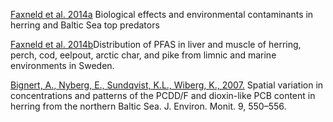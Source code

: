 
[Faxneld et al. 2014a](http://www.diva-portal.org/smash/record.jsf?pid=diva2%3A728508&dswid=1554) Biological effects and environmental contaminants in herring and Baltic Sea top predators  

[Faxneld et al. 2014b](https://www.diva-portal.org/smash/get/diva2:767385/FULLTEXT01.pdf)Distribution of PFAS in liver and muscle of herring, perch, cod, eelpout, arctic char, and pike from limnic and marine environments in Sweden. 

[Bignert, A., Nyberg, E., Sundqvist, K.L., Wiberg, K., 2007.](http://pubs.rsc.org/en/Content/ArticleLanding/2007/EM/b700667e#!divAbstract) Spatial variation in concentrations and patterns of the PCDD/F and dioxin-like PCB content in herring from the northern Baltic Sea. J. Environ. Monit. 9, 550–556.
